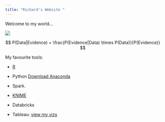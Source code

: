 ```yaml
---
title: "Richard's Website "
---
```


Welcome to my world...

![](me.png)


$$ P(Data|Evidence) =  \frac{P(Evidence|Data) \times P(Data)}{P(Evidence)} $$





My favourite tools:

-  [R](https://www.r-project.org/)

-  Python [Download Anaconda](https://www.anaconda.com/download/)

-  Spark. 

-  [KNIME](https://www.knime.com/)

-  Databricks

-  Tableau: [view my vizs](https://public.tableau.com/profile/richard.wanjohi#!/)
